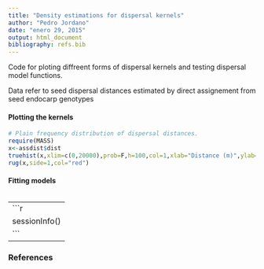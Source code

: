 ```yaml
---
title: "Density estimations for dispersal kernels"
author: "Pedro Jordano"
date: "enero 29, 2015"
output: html_document
bibliography: refs.bib
---
```


Code for ploting diffreent forms of dispersal kernels and testing dispersal 
model functions.  

Data refer to seed dispersal distances estimated by direct assignement from
seed endocarp genotypes 

#### Plotting the kernels

```r
# Plain frequency distribution of dispersal distances.
require(MASS)
x<-assdist$dist
truehist(x,xlim=c(0,20000),prob=F,h=100,col=1,xlab="Distance (m)",ylab="Probability",ymax=350)
rug(x,side=1,col="red")

```




#### Fitting models

```r

```

----------------------------------
```r
sessionInfo()
```
----------------------------------


### References


